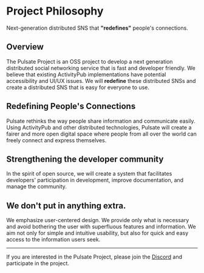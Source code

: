 # Project Philosophy

Next-generation distributed SNS that **"redefines"** people's connections.

## Overview
The Pulsate Project is an OSS project to develop a next generation distributed social networking service that is fast and developer friendly.
We believe that existing ActivityPub implementations have potential accessibility and UI/UX issues.
We will **redefine** these distributed SNSs and create a distributed SNS that is easy for everyone to use.

## Redefining People's Connections
Pulsate rethinks the way people share information and communicate easily.
Using ActivityPub and other distributed technologies, Pulsate will create a fairer and more open digital space where people from all over the world can freely connect and express themselves.

## Strengthening the developer community
In the spirit of open source, we will create a system that facilitates developers' participation in development, improve documentation, and manage the community.

## We don't put in anything extra.
We emphasize user-centered design. We provide only what is necessary and avoid bothering the user with superfluous features and information.
We aim not only for simple and intuitive usability, but also for quick and easy access to the information users seek.

----

If you are interested in the Pulsate Project, please join the [Discord](https://link.pulsate.dev/discord) and participate in the project.
